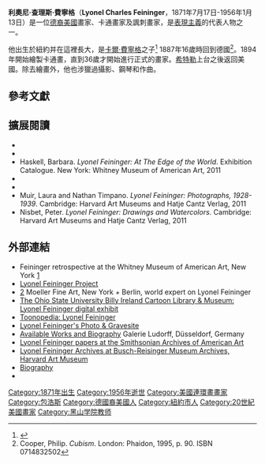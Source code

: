 {{noteTA
|1=zh-hans:包豪斯; zh-hant:包浩斯;
}}

{{Infobox artist
| bgcolour      = #6495ED
| name          = Lyonel Feininger
| image         =Fuenfundneunzig Koepfe von Orlik -, Mit einem Vorwort von Max Osborn (3586405810).jpg
| imagesize     = 
| caption       = 費寧格像，[[埃米爾·奧立克|埃米爾·奧立克]]繪於1906年
| birth_name     = 
| date_of_birth     = {{birth date |1871|7|17|}}
|  place_of_birth      =     美國[[紐約州|紐約州]][[紐約市|紐約市]]
|  date_of_death    = {{death date and age |1956|1|13|1871|7|17|}}
|  place_of_death    = 美國紐約州紐約市
| nationality   = [[德裔美國人|美國]]
| field         = [[繪畫|繪畫]]、[[卡通畫|卡通畫]]
| training      = 
| movement      = [[表現主義|表現主義]]、[[藍騎士|藍騎士]]、[[橋社|橋社]]、[[柏林分離派|柏林分離派]]、[[十一月學社|十一月學社]]
| works         = 
| patrons       = 
| influenced by =
| influenced    =
| awards        =
|elected        =[[美国艺术暨文学学会|美国艺术暨文学学会]]（1955）
}}
'''利奧尼·查理斯·費寧格'''（'''Lyonel Charles Feininger'''，1871年7月17日-1956年1月13日）是一位[[德裔美國人|德裔美國]]畫家、卡通畫家及諷刺畫家，是[[表現主義|表現主義]]的代表人物之一。

他出生於紐約并在這裡長大，是[[卡爾·費寧格|卡爾·費寧格]]之子<ref name=aaabio>{{cite web|url=http://www.aaa.si.edu/collections/alfred-vance-churchill-papers-regarding-lyonel-feininger-9000/more#biohist|title=Alfred Vance Churchill papers regarding Lyonel Feininger, 1888-1944|work=Archive of American Art Finding Aids|publisher=Smithsonian Institution|accessdate=2011-07-29|archive-date=2012-10-01|archive-url=https://web.archive.org/web/20121001055226/http://www.aaa.si.edu/collections/alfred-vance-churchill-papers-regarding-lyonel-feininger-9000/more#biohist|dead-url=no}}</ref> 1887年16歲時回到德國<ref name=coop>Cooper, Philip. ''Cubism''. London: Phaidon, 1995, p. 90. ISBN 0714832502</ref>。1894年開始繪製卡通畫，直到36歲才開始進行正式的畫家。[[希特勒|希特勒]]上台之後返回美國。除去繪畫外，他也涉獵過攝影、鋼琴和作曲。

==參考文獻==
{{Reflist|2}}

==擴展閱讀==
*{{cite book|title=The Comic Strip Art of Lyonel Feininger|last=Blackbeard|first=Bill|publisher=Kitchen Sink Press|isbn=0-87816-293-3|year=1994}}
*{{cite book|title=Lyonel Feininger: City at the Edge of the World|first=T. Lux|last=Feininger|publisher=Frederick A. Praeger|year=1965|lccn=65-25280}}
*Haskell, Barbara. ''Lyonel Feininger: At The Edge of the World''. Exhibition Catalogue. New York: Whitney Museum of American Art, 2011
*{{cite book|title=Lyonel Feininger|first=June|last=Ness|publisher=Frederick A. Praeger|year=1974|lccn=72-888673}}
*{{cite book|title=Lyonel Feininger|first=Marsden|last=Hartley|publisher=Museum of Modern Art, New York|year=1944}}
*Muir, Laura and Nathan Timpano. ''Lyonel Feininger: Photographs, 1928-1939''. Cambridge: Harvard Art Museums and Hatje Cantz Verlag, 2011
*Nisbet, Peter. ''Lyonel Feininger: Drawings and Watercolors''. Cambridge: Harvard Art Museums and Hatje Cantz Verlag, 2011

==外部連結==
{{Wikiquote}}
* Feininger retrospective at the Whitney Museum of American Art, New York [http://whitney.org/Exhibitions/LyonelFeininger]{{Wayback|url=http://whitney.org/Exhibitions/LyonelFeininger |date=20141212201756 }}
* [https://archive.is/20130103185940/http://www.lyonelfeiningerproject.com/ Lyonel Feininger Project]
* [https://web.archive.org/web/20100514230911/http://www.moellerfineart.com/artists/lyonel-feininger/] Moeller Fine Art, New York + Berlin, world expert on Lyonel Feininger
* [http://cartoons.osu.edu/digital_albums/lyonelfeininger/ The Ohio State University Billy Ireland Cartoon Library & Museum: Lyonel Feininger digital exhibit]{{Wayback|url=http://cartoons.osu.edu/digital_albums/lyonelfeininger/ |date=20110928211418 }}
* [http://www.toonopedia.com/feiningr.htm Toonopedia: Lyonel Feininger]{{WebCite|url=https://www.webcitation.org/6XoteeGnv?url=http://toonopedia.com/feiningr.htm |date=20150416004155 |dateformat=iso }}
* [http://www.findagrave.com/cgi-bin/fg.cgi?page=gr&GRid=8241261 Lyonel Feininger's Photo & Gravesite]{{Wayback|url=http://www.findagrave.com/cgi-bin/fg.cgi?page=gr&GRid=8241261 |date=20150119102640 }}
* [https://web.archive.org/web/20090418184631/http://www.ludorff.com/ap/feininger/feiningere.html Available Works and Biography] Galerie Ludorff, Düsseldorf, Germany
* [http://www.aaa.si.edu/collections/findingaids/index.cfm/fuseaction/Collections.ViewCollection/CollectionID/9000 Lyonel Feininger papers at the Smithsonian Archives of American Art]
* [https://web.archive.org/web/20111231032655/http://lib.harvard.edu/archives/0014.html Lyonel Feininger Archives at Busch-Reisinger Museum Archives, Harvard Art Museum]
* [https://web.archive.org/web/20100514230911/http://www.moellerfineart.com/artists/lyonel-feininger/ Biography]
* {{cite web |url=http://www.feininger-galerie.de/content/view/5/15/lang,en/ |title=Feininger-Galerie - Lyonel Feininger |publisher=Feininger-Galerie |location=Quedlinburg, Saxony-Anhalt, Germany |accessdate=5 November 2011 |deadurl=yes |archiveurl=https://web.archive.org/web/20120425142250/http://www.feininger-galerie.de/content/view/5/15/lang,en/ |archivedate=2012年4月25日 }}

{{Authority control}}

{{DEFAULTSORT:Feininger, Lyonel}}
[[Category:1871年出生|Category:1871年出生]]
[[Category:1956年逝世|Category:1956年逝世]]
[[Category:美國連環畫畫家|Category:美國連環畫畫家]]
[[Category:包浩斯|Category:包浩斯]]
[[Category:德國裔美國人|Category:德國裔美國人]]
[[Category:紐約市人|Category:紐約市人]]
[[Category:20世紀美國畫家|Category:20世紀美國畫家]]
[[Category:黑山学院教师|Category:黑山学院教师]]